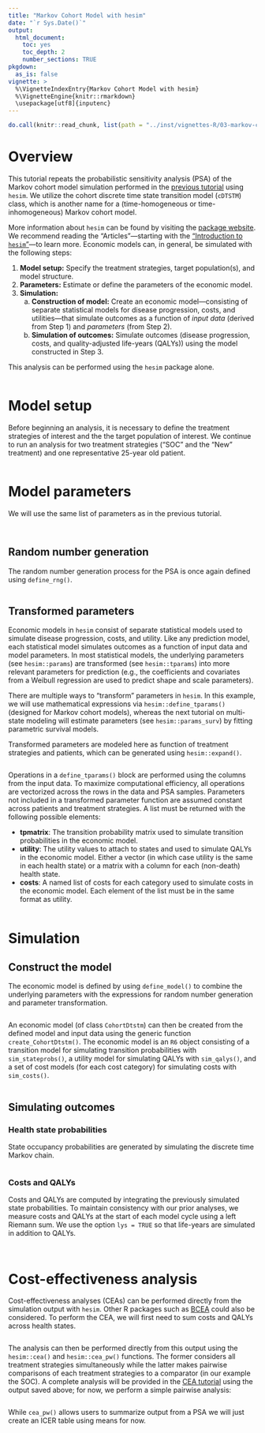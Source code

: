 ```yaml
---
title: "Markov Cohort Model with hesim"
date: "`r Sys.Date()`"
output: 
  html_document:
    toc: yes
    toc_depth: 2
    number_sections: TRUE
pkgdown:
  as_is: false
vignette: >
  %\VignetteIndexEntry{Markov Cohort Model with hesim}
  %\VignetteEngine{knitr::rmarkdown}
  \usepackage[utf8]{inputenc}
---
```


```r
do.call(knitr::read_chunk, list(path = "../inst/vignettes-R/03-markov-cohort-hesim.R"))
```

# Overview
This tutorial repeats the probabilistic sensitivity analysis (PSA) of the Markov cohort model simulation performed in the [previous tutorial](02-markov-cohort-psa.html) using `hesim`. We utilize the cohort discrete time state transition model (`cDTSTM`) class, which is another name for a (time-homogeneous or time-inhomogeneous) Markov cohort model. 

More information about `hesim` can be found by visiting the [package website](https://hesim-dev.github.io/hesim/). We recommend reading the "Articles"---starting with the ["Introduction to `hesim`"](https://hesim-dev.github.io/hesim/articles/intro.html)---to learn more. Economic models can, in general, be simulated with the following steps:

1. **Model setup:** Specify the treatment strategies, target population(s), and model structure.
2. **Parameters:** Estimate or define the parameters of the economic model.
3. **Simulation:**
    a. **Construction of model:** Create an economic model---consisting of separate statistical models for disease progression, costs, and utilities---that simulate outcomes as a function of *input data* (derived from Step 1) and *parameters* (from Step 2). 
    b. **Simulation of outcomes:** Simulate outcomes (disease progression, costs, and quality-adjusted life-years (QALYs)) using the model constructed in Step 3.

This analysis can be performed using the `hesim` package alone. 

```r
```

# Model setup
Before beginning an analysis, it is necessary to define the treatment strategies of interest and the the target population of interest. We continue to run an analysis for two treatment strategies ("SOC" and the "New" treatment) and one representative 25-year old patient.

```r
```

# Model parameters
We will use the same list of parameters as in the previous tutorial.

```r
```

```r
```

## Random number generation
The random number generation process for the PSA is once again defined using `define_rng()`. 

```r
```

## Transformed parameters
Economic models in `hesim` consist of separate statistical models used to simulate disease progression, costs, and utility. Like any prediction model, each statistical model simulates outcomes as a function of input data and model parameters. In most statistical models, the underlying parameters (see `hesim::params`) are transformed (see `hesim::tparams`) into more relevant parameters for prediction (e.g., the coefficients and covariates from a Weibull regression are used to predict shape and scale parameters). 

There are multiple ways to "transform" parameters in `hesim`. In this example, we will use mathematical expressions via `hesim::define_tparams()` (designed for Markov cohort models), whereas the next tutorial on multi-state modeling will estimate parameters (see `hesim::params_surv`) by fitting parametric survival models.

Transformed parameters are modeled here as function of treatment strategies and patients, which can be generated using `hesim::expand()`. 

```r
```

Operations in a `define_tparams()` block are performed using the columns from the input data. To maximize computational efficiency, all operations are vectorized across the rows in the data and PSA samples. Parameters not included in a transformed parameter function are assumed constant across patients and treatment strategies. A list must be returned with the following possible elements:

* **tpmatrix**: The transition probability matrix used to simulate transition probabilities in the economic model. 
* **utility**: The utility values to attach to states and used to simulate QALYs in the economic model. Either a vector (in which case utility is the same in each health state) or a matrix with a column for each (non-death) health state.
* **costs**: A named list of costs for each category used to simulate costs in the economic model. Each element of the list must be in the same format as utility.

```r
```

# Simulation
## Construct the model
The economic model is defined by using `define_model()` to combine the underlying parameters with the expressions for random number generation and parameter transformation. 

```r
```

An economic model (of class `CohortDtstm`) can then be created from the defined model and input data using the generic function `create_CohortDtstm()`. The economic model is an `R6` object consisting of a transition model for simulating transition probabilities with `sim_stateprobs()`, a utility model for simulating QALYs with `sim_qalys()`, and a set of cost models (for each cost category) for simulating costs with `sim_costs()`. 

```r
```

## Simulating outcomes

### Health state probabilities
State occupancy probabilities are generated by simulating the discrete time Markov chain. 

```r
```

### Costs and QALYs
Costs and QALYs are computed by integrating the previously simulated state probabilities. To maintain consistency with our prior analyses, we measure costs and QALYs at the start of each model cycle using a left Riemann sum. We use the option `lys = TRUE` so that life-years are simulated in addition to QALYs.

```r
```

```r
```

# Cost-effectiveness analysis
Cost-effectiveness analyses (CEAs) can be performed directly from the simulation output with `hesim`. Other R packages such as [BCEA](https://sites.google.com/a/statistica.it/gianluca/bcea) could also be considered. To perform the CEA, we will first need to sum costs and QALYs across health states.

```r
```

The analysis can then be performed directly from this output using the `hesim::cea()` and `hesim::cea_pw()` functions. The former considers all treatment strategies simultaneously while the latter makes pairwise comparisons of each treatment strategies to a comparator (in our example the SOC). A complete analysis will be provided in the [CEA tutorial](06-cea.html) using the output saved above; for now, we perform a simple pairwise analysis:

```r
```

While `cea_pw()` allows users to summarize output from a PSA we will just create an ICER table using means for now.

```r
```

